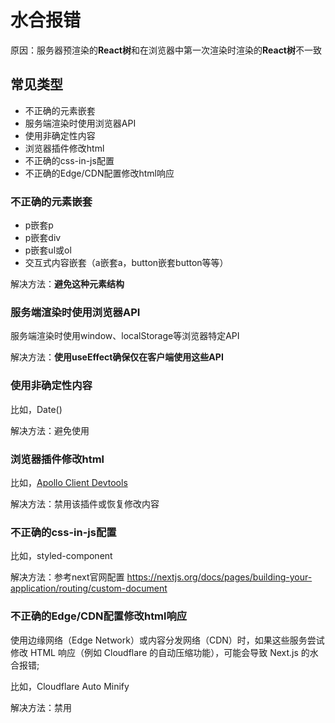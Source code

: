# 水合报错

原因：服务器预渲染的**React树**和在浏览器中第一次渲染时渲染的**React树**不一致

## 常见类型

- 不正确的元素嵌套
- 服务端渲染时使用浏览器API
- 使用非确定性内容
- 浏览器插件修改html
- 不正确的css-in-js配置
- 不正确的Edge/CDN配置修改html响应

### 不正确的元素嵌套

- p嵌套p
- p嵌套div
- p嵌套ul或ol
- 交互式内容嵌套（a嵌套a，button嵌套button等等）

解决方法：**避免这种元素结构**

### 服务端渲染时使用浏览器API

服务端渲染时使用window、localStorage等浏览器特定API

解决方法：**使用useEffect确保仅在客户端使用这些API**

### 使用非确定性内容

比如，Date()

解决方法：避免使用

### 浏览器插件修改html

比如，[Apollo Client Devtools](https://chrome.google.com/webstore/detail/apollo-client-devtools/jdkknkkbebbapilgoeccciglkfbmbnfm) 

解决方法：禁用该插件或恢复修改内容

### 不正确的css-in-js配置

比如，styled-component

解决方法：参考next官网配置 https://nextjs.org/docs/pages/building-your-application/routing/custom-document

### 不正确的Edge/CDN配置修改html响应

使用边缘网络（Edge Network）或内容分发网络（CDN）时，如果这些服务尝试修改 HTML 响应（例如 Cloudflare 的自动压缩功能），可能会导致 Next.js 的水合报错;

比如，Cloudflare Auto Minify

解决方法：禁用